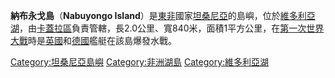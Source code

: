 '''納布永戈島'''（'''Nabuyongo Island'''）是[[東非|東非]]國家[[坦桑尼亞|坦桑尼亞]]的島嶼，位於[[維多利亞湖|維多利亞湖]]，由[[卡蓋拉區|卡蓋拉區]]負責管轄，長2.0公里、寬840米，面積1平方公里，在[[第一次世界大戰|第一次世界大戰]]時是[[英國|英國]]和[[德國|德國]]艦艇在該島爆發水戰。

{{coord|1|28|11|S|32|36|43|E|region:TZ-05_type:isle_source:kolossus-dewiki|display=title}}

{{DEFAULTSORT:Nabuyongo}}
[[Category:坦桑尼亞島嶼|Category:坦桑尼亞島嶼]]
[[Category:非洲湖島|Category:非洲湖島]]
[[Category:維多利亞湖|Category:維多利亞湖]]


{{Tanzania-stub}}